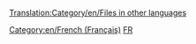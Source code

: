 [[Translation:Category/en/Files in other languages]]

{{en/Bilingual box| Fr
| Cette page est un index des '''fichiers en français''' dans le wiki d'OpenTTD.
| ''This page provides an index for a wide range of '''files in French''' in OpenTTD Wiki.''}}


[[Category:en/French (Français)]][[Category:en/Files in other languages|FR]]